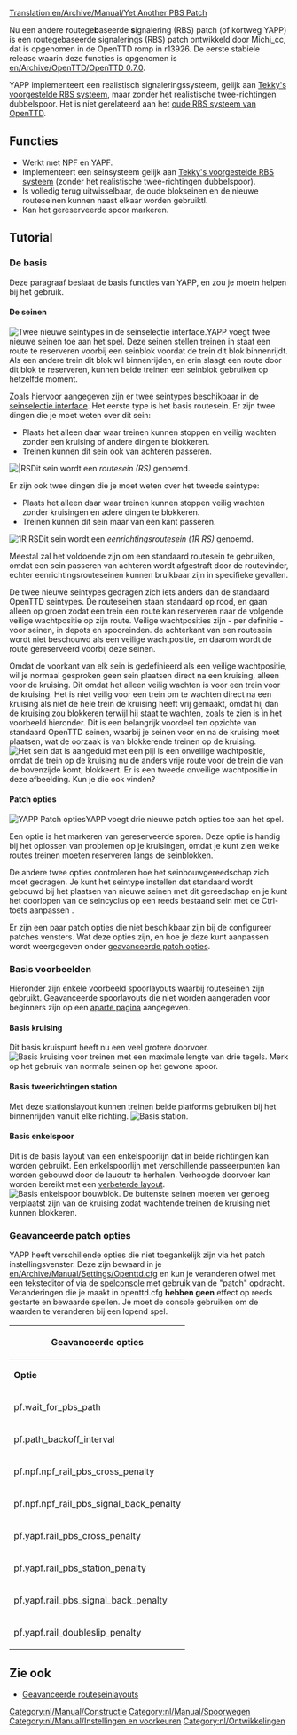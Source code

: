 [[Translation:en/Archive/Manual/Yet Another PBS Patch]]


{{nl/Verlopen|''maart 2011'', specifiek de afbeeldingen.}}

Nu een andere '''r'''outege'''b'''aseerde '''s'''ignalering (RBS) patch (of kortweg YAPP) is een routegebaseerde signalerings (RBS) patch ontwikkeld door Michi_cc, dat is opgenomen in de OpenTTD romp in r13926. De eerste stabiele release waarin deze functies is opgenomen is [[en/Archive/OpenTTD/OpenTTD 0.7.0]].

YAPP implementeert een realistisch signaleringssysteem, gelijk aan [[en/Archive/Community/Realistic Path Based Signalling|Tekky's voorgestelde RBS systeem]], maar zonder het realistische twee-richtingen dubbelspoor. Het is niet gerelateerd aan het [[en/Archive/Manual/Path Based Signaling (old)|oude RBS systeem van OpenTTD]].

==Functies==
* Werkt met NPF en YAPF.
* Implementeert een seinsysteem gelijk aan [[en/Archive/Community/Realistic Path Based Signalling|Tekky's voorgestelde RBS systeem]] (zonder het realistische twee-richtingen dubbelspoor).
* Is volledig terug uitwisselbaar, de oude blokseinen en de nieuwe routeseinen kunnen naast elkaar worden gebruiktl.
* Kan het gereserveerde spoor markeren.

==Tutorial==
===De basis===
Deze paragraaf beslaat de basis functies van YAPP, en zou je moetn helpen bij het gebruik.

====De seinen====
[[File:nl/Archive/Manual/Seinkeuze1.gif|frame|right|Twee nieuwe seintypes in de [[nl/Manual/Seinselectie interface|seinselectie interface]].]]YAPP voegt twee nieuwe seinen toe aan het spel. Deze seinen stellen treinen in staat een route te reserveren voorbij een seinblok voordat de trein dit blok binnenrijdt. Als een andere trein dit blok wil binnenrijden, en erin slaagt een route door dit blok te reserveren, kunnen beide treinen een seinblok gebruiken op hetzelfde moment.

Zoals hiervoor aangegeven zijn er twee seintypes beschikbaar in de [[nl/Manual/Seinselectie interface|seinselectie interface]]. Het eerste type is het basis routesein. Er zijn twee dingen die je moet weten over dit sein:
* Plaats het alleen daar waar treinen kunnen stoppen en veilig wachten zonder een kruising of andere dingen te blokkeren.
* Treinen kunnen dit sein ook van achteren passeren.
[[File:nl/Routesein.gif|frame|right||RS]]Dit sein wordt een ''routesein (RS)'' genoemd.


Er zijn ook twee dingen die je moet weten over het tweede seintype:
* Plaats het alleen daar waar treinen kunnen stoppen veilig wachten zonder kruisingen en adere dingen te blokkeren.
* Treinen kunnen dit sein maar van een kant passeren.
[[File:nl/Routesein1r.gif|frame|right|1R RS]]Dit sein wordt een ''eenrichtingsroutesein (1R RS)'' genoemd.


Meestal zal het voldoende zijn om een standaard routesein te gebruiken, omdat een sein passeren van achteren wordt afgestraft door de routevinder, echter eenrichtingsrouteseinen kunnen bruikbaar zijn in specifieke gevallen.


De twee nieuwe seintypes gedragen zich iets anders dan de standaard OpenTTD seintypes. De routeseinen staan standaard op rood, en gaan alleen op groen zodat een trein een route kan reserveren naar de volgende veilige wachtpositie op zijn route. Veilige wachtposities zijn - per definitie - voor seinen, in depots en spooreinden. de achterkant van een routesein wordt niet beschouwd als een veilige wachtpositie, en daarom wordt de route gereserveerd voorbij deze seinen.

Omdat de voorkant van elk sein is gedefinieerd als een veilige wachtpositie, wil je normaal gesproken geen sein plaatsen direct na een kruising, alleen voor de kruising. Dit omdat het alleen veilig wachten is voor een trein voor de kruising. Het is niet veilig voor een trein om te wachten direct na een kruising als niet de hele trein de kruising heeft vrij gemaakt, omdat hij dan de kruising zou blokkeren terwijl hij staat te wachten, zoals te zien is in het voorbeeld hieronder. Dit is een belangrijk voordeel ten opzichte van standaard OpenTTD seinen, waarbij je seinen voor en na de kruising moet plaatsen, wat de oorzaak is van blokkerende treinen op de kruising.
[[File:en/Seinkeuze2.gif|frame|center|Het sein dat is aangeduid met een pijl is een onveilige wachtpositie, omdat de trein op de kruising nu de anders vrije route voor de trein die van de bovenzijde komt, blokkeert. Er is een tweede onveilige wachtpositie in deze afbeelding. Kun je die ook vinden?]]

====Patch opties====
[[File:en/Manual/Yapp patch-options.png|frame|right|YAPP Patch opties]]YAPP voegt drie nieuwe patch opties toe aan het spel.


Een optie is het markeren van gereserveerde sporen. Deze optie is handig bij het oplossen van problemen op je kruisingen, omdat je kunt zien welke routes treinen moeten reserveren langs de seinblokken.


De andere twee opties controleren hoe het seinbouwgereedschap zich moet gedragen. Je kunt het seintype instellen dat standaard wordt gebouwd bij het plaatsen van nieuwe seinen met dit gereedschap en je kunt het doorlopen van de seincyclus op een reeds bestaand sein met de Ctrl-toets aanpassen .


Er zijn een paar patch opties die niet beschikbaar zijn bij de configureer patches vensters. Wat deze opties zijn, en hoe je deze kunt aanpassen wordt weergegeven onder [[#geavanceerde-patch-opties|geavanceerde patch opties]].

===Basis voorbeelden===
Hieronder zijn enkele voorbeeld spoorlayouts waarbij routeseinen zijn gebruikt. Geavanceerde spoorlayouts die niet worden aangeraden voor beginners zijn op een [[nl/Community/Junctionary/Geavanceerde routeseinlayouts|aparte pagina]] aangegeven.

====Basis kruising====
Dit basis kruispunt heeft nu een veel grotere doorvoer.
[[File:en/Manual/Yapp basicjunction.png|frame|center|Basis kruising voor treinen met een maximale lengte van drie tegels. Merk op het gebruik van normale seinen op het gewone spoor.]]

====Basis tweerichtingen station====
Met deze stationslayout kunnen treinen beide platforms gebruiken bij het binnenrijden vanuit elke richting.
[[File:en/Manual/Yapp basicstation.png|frame|center|Basis station.]]

====Basis enkelspoor====
Dit is de basis layout van een enkelspoorlijn dat in beide richtingen kan worden gebruikt. Een enkelspoorlijn met verschillende passeerpunten kan worden gebouwd door de lauoutr te herhalen. Verhoogde doorvoer kan worden bereikt met een [[nl/Community/Junctionary/Geavanceerde routeseinlayouts#geprioriteerde-enkelspoor-layout|verbeterde layout]].
[[File:en/Archive/Manual/Yapp single track.png|frame|center|Basis enkelspoor bouwblok. De buitenste seinen moeten ver genoeg verplaatst zijn van de kruising zodat wachtende treinen de kruising niet kunnen blokkeren.]]

===Geavanceerde patch opties===
YAPP heeft verschillende opties die niet toegankelijk zijn via het patch instellingsvenster. Deze zijn bewaard in je [[en/Archive/Manual/Settings/Openttd.cfg]] en
kun je veranderen ofwel met een teksteditor of via de [[nl/Manual/Console|spelconsole]] met gebruik van de "patch" opdracht. Veranderingen die je maakt in openttd.cfg '''hebben geen''' effect op reeds gestarte en bewaarde spellen. Je moet de console gebruiken om de waarden te veranderen bij een lopend spel.

{| border = "1"
!colspan="3"| Geavanceerde opties
|-
| '''Optie''' || '''Standaard''' || '''Beschrijving'''
|-
| pf.wait_for_pbs_path || 30 || Hoe lang wachten voor een routereservatie (in dagen). Zet deze waarde op 255 als je niet wilt dat treinen ''steeds'' omdraaien voor een routesein uit zichzelf.
|-
| pf.path_backoff_interval || 20 || Tikken tussen het controleren op een vrije route. Verhoog deze waarde als je een trage computer hebt. Zet op 255 om het vooruitkijken voor een route uit te schakelen als je deze geavanceerde seinen niet wilt gebruiken.
|-
| pf.npf.npf_rail_pbs_cross_penalty || 300 || Routevinderstraf voor het kruisen van gereserveerde tegels bij het gebruik van [[en/Archive/Manual/Settings/New global pathfinding]].
|-
| pf.npf.npf_rail_pbs_signal_back_penalty || 1500 || Routevinderstraf voor het passeren van een routesein van achteren bij gebruik van [[en/Archive/Manual/Settings/New global pathfinding]].
|-
| pf.yapf.rail_pbs_cross_penalty || 300 || Routevinderstraf voor het kruisen van gereserveerde tegels bij het gebruik van [[en/Archive/Manual/Yet Another Pathfinder]].
|-
| pf.yapf.rail_pbs_station_penalty || 800 || Routevinderstraf voor het kruisen van een gereserveerde stationstegel bij het gebruik van [[en/Archive/Manual/Yet Another Pathfinder]].
|-
| pf.yapf.rail_pbs_signal_back_penalty || 1500 || Routevinderstraf voor het passeren van een routesein van achteren bij gebruik van [[en/Archive/Manual/Yet Another Pathfinder]].
|-
| pf.yapf.rail_doubleslip_penalty || 100 || Routevinderstraf voor het passeren van een dubbele slip schakelaar bij het gebruik van [[en/Archive/Manual/Yet Another Pathfinder]].
|}
{{nl/Kenmerken|0.7|0.7.0}}

== Zie ook ==
* [[nl/Community/Junctionary/Geavanceerde routeseinlayouts|Geavanceerde routeseinlayouts]]

[[Category:nl/Manual/Constructie]]
[[Category:nl/Manual/Spoorwegen]]
[[Category:nl/Manual/Instellingen en voorkeuren]]
[[Category:nl/Ontwikkelingen]]